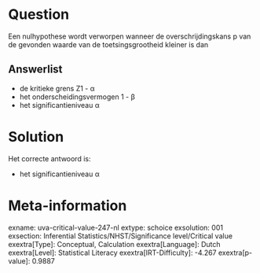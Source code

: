 Question
========

Een nulhypothese wordt verworpen wanneer de overschrijdingskans p van de
gevonden waarde van de toetsingsgrootheid kleiner is dan


Answerlist
----------

* de kritieke grens Z1 - α
* het onderscheidingsvermogen 1 - β
* het significantieniveau α

Solution
========

Het correcte antwoord is: 

* het significantieniveau α

Meta-information
================
exname: uva-critical-value-247-nl
extype: schoice
exsolution: 001
exsection: Inferential Statistics/NHST/Significance level/Critical value
exextra[Type]: Conceptual, Calculation
exextra[Language]: Dutch
exextra[Level]: Statistical Literacy
exextra[IRT-Difficulty]: -4.267
exextra[p-value]: 0.9887
